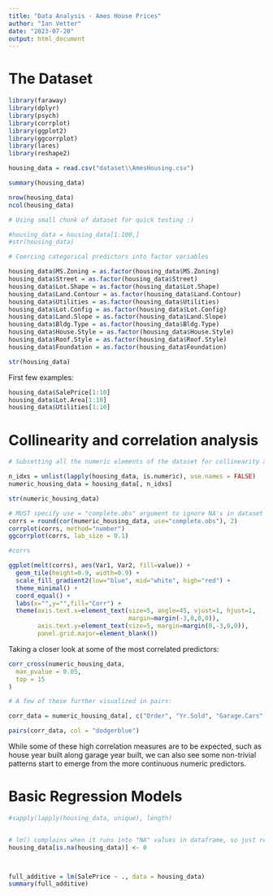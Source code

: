 ---
title: "Data Analysis - Ames House Prices"
author: "Ian Vetter"
date: "2023-07-20"
output: html_document
---

# The Dataset


```{r, warning=FALSE}
library(faraway)
library(dplyr)
library(psych)
library(corrplot)
library(ggplot2)
library(ggcorrplot)
library(lares)
library(reshape2)

housing_data = read.csv("dataset\\AmesHousing.csv")

summary(housing_data)

nrow(housing_data)
ncol(housing_data)

# Using small chunk of dataset for quick testing :)

#housing_data = housing_data[1:100,]
#str(housing_data)

# Coercing categorical predictors into factor variables

housing_data$MS.Zoning = as.factor(housing_data$MS.Zoning)
housing_data$Street = as.factor(housing_data$Street)
housing_data$Lot.Shape = as.factor(housing_data$Lot.Shape)
housing_data$Land.Contour = as.factor(housing_data$Land.Contour)
housing_data$Utilities = as.factor(housing_data$Utilities)
housing_data$Lot.Config = as.factor(housing_data$Lot.Config)
housing_data$Land.Slope = as.factor(housing_data$Land.Slope)
housing_data$Bldg.Type = as.factor(housing_data$Bldg.Type)
housing_data$House.Style = as.factor(housing_data$House.Style)
housing_data$Roof.Style = as.factor(housing_data$Roof.Style)
housing_data$Foundation = as.factor(housing_data$Foundation)

str(housing_data)
```

First few examples:

```{r}
housing_data$SalePrice[1:10]
housing_data$Lot.Area[1:10]
housing_data$Utilities[1:10]
```


# Collinearity and correlation analysis


```{r}

# Subsetting all the numeric elements of the dataset for collinearity and correlation analysis:

n_idxs = unlist(lapply(housing_data, is.numeric), use.names = FALSE)  
numeric_housing_data = housing_data[, n_idxs]

str(numeric_housing_data)

# MUST specify use = "complete.obs" argument to ignore NA's in dataset
corrs = round(cor(numeric_housing_data, use="complete.obs"), 2)
corrplot(corrs, method="number")
ggcorrplot(corrs, lab_size = 0.1)

#corrs

ggplot(melt(corrs), aes(Var1, Var2, fill=value)) +
  geom_tile(height=0.9, width=0.9) +
  scale_fill_gradient2(low="blue", mid="white", high="red") +
  theme_minimal() +
  coord_equal() +
  labs(x="",y="",fill="Corr") +
  theme(axis.text.x=element_text(size=5, angle=45, vjust=1, hjust=1, 
                                 margin=margin(-3,0,0,0)),
        axis.text.y=element_text(size=5, margin=margin(0,-3,0,0)),
        panel.grid.major=element_blank()) 

```

Taking a closer look at some of the most correlated predictors:

```{r}

corr_cross(numeric_housing_data,
  max_pvalue = 0.05,
  top = 15 
)

# A few of these further visualized in pairs:

corr_data = numeric_housing_data[, c("Order", "Yr.Sold", "Garage.Cars", "Garage.Area", "Year.Built", "Garage.Yr.Blt", "Gr.Liv.Area", "TotRms.AbvGrd", "Overall.Qual", "Total.Bsmt.SF", "SalePrice")]

pairs(corr_data, col = "dodgerblue")
```

While some of these high correlation measures are to be expected, such as house year built along garage year built, we can also see some non-trivial patterns start to emerge from the more continuous numeric predictors.


# Basic Regression Models

```{r}

#sapply(lapply(housing_data, unique), length)


# lm() complains when it runs into "NA" values in dataframe, so just replacing any with 0 for now...
housing_data[is.na(housing_data)] <- 0



full_additive = lm(SalePrice ~ ., data = housing_data)
summary(full_additive)

```

